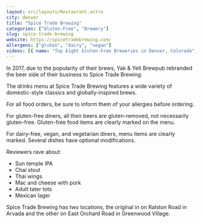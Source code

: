 ```yaml
---
layout: src/layouts/Restaurant.astro
city: denver
title: "Spice Trade Brewing"
categories: ["Gluten-Free", "Brewery"]
slug: spice-trade-brewing
website: https://spicetradebrewing.com/
allergens: ["gluten", "dairy", "vegan"]
videos: [{ name: "Top Eight Gluten-Free Breweries in Denver, Colorado", url: "https://www.youtube.com/watch?v=OM7Fjw6uJAA" }]
---
```


In 2017, due to the popularity of their brews, Yak & Yeti Brewpub rebranded the beer side of their business to Spice Trade Brewing.

The drinks menu at Spice Trade Brewing features a wide variety of domestic-style classics and globally-inspired brews.

For all food orders, be sure to inform them of your allergies before ordering.

For gluten-free diners, all their beers are gluten-removed, not necessarily gluten-free. Gluten-free food items are clearly marked on the menu.

For dairy-free, vegan, and vegetarian diners, menu items are clearly marked. Several dishes have optional modifications.

Reviewers rave about:
* Sun temple IPA
* Chai stout
* Thai wings
* Mac and cheese with pork
* Adult tater tots
* Mexican lager

Spice Trade Brewing has two locations, the original in on Ralston Road in Arvada and the other on East Orchard Road in Greenwood Village.
